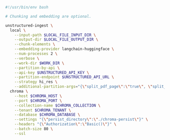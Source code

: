 ```bash CLI
#!/usr/bin/env bash

# Chunking and embedding are optional.

unstructured-ingest \
  local \
    --input-path $LOCAL_FILE_INPUT_DIR \
    --output-dir $LOCAL_FILE_OUTPUT_DIR \
    --chunk-elements \
    --embedding-provider langchain-huggingface \
    --num-processes 2 \
    --verbose \
    --work-dir $WORK_DIR \
    --partition-by-api \
    --api-key $UNSTRUCTURED_API_KEY \
    --partition-endpoint $UNSTRUCTURED_API_URL \
    --strategy hi_res \
    --additional-partition-args="{\"split_pdf_page\":\"true\", \"split_pdf_allow_failed\":\"true\", \"split_pdf_concurrency_level\": 15}" \
  chroma \
    --host $CHROMA_HOST \
    --port $CHROMA_PORT \
    --collection-name $CHROMA_COLLECTION \
    --tenant $CHROMA_TENANT \
    --database $CHROMA_DATABASE \
    --settings "{\"persist_directory\":\"./chroma-persist\"}" \
    --headers "{\"Authorization\":\"Basic()\"}" \
    --batch-size 80 \
    --ssl
```
